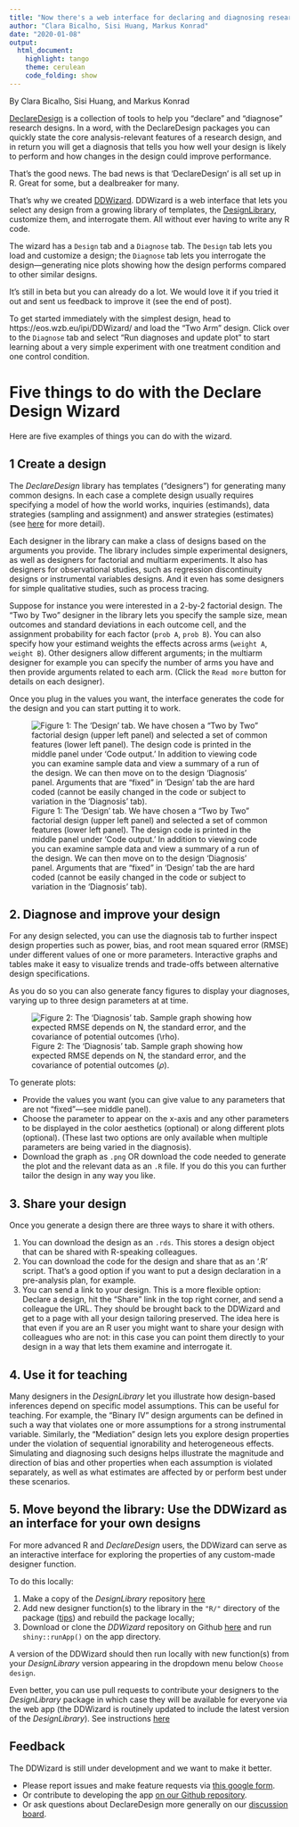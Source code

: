 ```yaml
---
title: "Now there's a web interface for declaring and diagnosing research designs"
author: "Clara Bicalho, Sisi Huang, Markus Konrad"
date: "2020-01-08"
output:
  html_document:
    highlight: tango
    theme: cerulean
    code_folding: show
---
```


By Clara Bicalho, Sisi Huang, and Markus Konrad

[DeclareDesign](www.declaredesign.org) is a collection of tools to help you  "declare" and "diagnose" research designs. In a word, with the DeclareDesign packages you can quickly state the core analysis-relevant features of a research design, and in return you will get a diagnosis that tells you how well your design is likely to perform and how changes in the design could improve performance. 

That's the good news. The bad news is that 'DeclareDesign' is all set up in R. Great for some, but a dealbreaker for many.    

That's why we created [DDWizard](https://eos.wzb.eu/ipi/DDWizard). DDWizard is a web interface that lets you select any design from a growing library of templates, the [DesignLibrary](https://cran.r-project.org/web/packages/DesignLibrary/DesignLibrary.pdf), customize them, and interrogate them.  All without ever having to write any R code.

The wizard has a `Design` tab and a `Diagnose` tab. The `Design` tab lets you load and customize a design; the `Diagnose` tab lets you interrogate the design---generating nice plots showing how the design performs compared to other similar designs.

It's still in beta but you can already do a lot. We would love it if you tried it out and sent us feedback to improve it (see the end of post).

To get started immediately with the simplest design, head to https://eos.wzb.eu/ipi/DDWizard/ and load the "Two Arm" design. Click over to the `Diagnose` tab and select "Run diagnoses and update plot" to start learning about a very simple experiment with one treatment condition and one control condition.

# Five things to do with the Declare Design Wizard

Here are five examples of things you can do with the wizard.

## 1 Create a design

The _DeclareDesign_ library has templates ("designers") for generating many common designs. In each case a complete design usually requires specifying a model of how the world works, inquiries (estimands), data strategies (sampling and assignment) and answer strategies (estimates) (see [here](https://declaredesign.org/declare.pdf) for more detail).

Each designer in the library can make a class of designs based on the arguments you provide. The library includes simple experimental designers, as well as designers for factorial and multiarm experiments. It also has designers for observational studies, such as regression discontinuity designs or instrumental variables designs. And it even has some designers for simple qualitative studies, such as process tracing. 

Suppose for instance you were interested in a 2-by-2 factorial design. The "Two by Two" designer in the library lets you specify the sample size, mean outcomes and standard deviations in each outcome cell, and the assignment probability for each factor (`prob A`, `prob B`). You can also specify how your estimand weights the effects across arms (`weight A`, `weight B`). Other designers allow different arguments; in the multiarm designer for example you can specify the number of arms you have and then provide arguments related to each arm. (Click the `Read more` button for details on each designer).

Once you plug in the values you want, the interface generates the code for the design and you can start putting it to work. 

![Figure 1: The 'Design' tab. We have chosen a "Two by Two" factorial design (upper left panel) and selected a set of common features (lower left panel). The design code is printed in the middle panel under 'Code output.' In addition to viewing code you can examine sample data and view a summary of a run of the design. We can then move on to the design 'Diagnosis' panel. Arguments that are "fixed" in 'Design' tab the are hard coded (cannot be easily changed in the code or subject to variation in the 'Diagnosis' tab).](rfiles/wiz_1.png)

## 2. Diagnose and improve your design

For any design selected, you can use the diagnosis tab to further inspect design properties such as power, bias, and root mean squared error (RMSE) under different values of one or more parameters. Interactive graphs and tables make it easy to visualize trends and trade-offs between alternative design specifications.

As you do so you can also generate fancy figures to display your diagnoses, varying up to three design parameters at at time. 

![Figure 2: The 'Diagnosis' tab. Sample graph showing how expected RMSE depends on N, the standard error, and the covariance of potential outcomes ($\rho$).](rfiles/wiz_2.png)

To generate plots:

* Provide the values you want (you can give value to any parameters that are not "fixed"---see middle panel).
* Choose the parameter to appear on the x-axis and any other parameters to be displayed in the color aesthetics (optional) or along different plots (optional). (These last two options are only available when multiple parameters are being varied in the diagnosis).
* Download the graph as `.png` OR download the code needed to generate the plot and the relevant data as an `.R` file. If you do this you can further tailor the design in any way you like.

<!-- https://eos.wzb.eu/ipi/DDWizard/?_state_id_=b0257f61ecfbd413 -->


## 3. Share your design

Once you generate a design there are three ways to share it with others.

1. You can download the design as an `.rds`. This stores a design object that can be shared with R-speaking colleagues.
2. You can download the code for the design and share that as an '.R' script. That's a good option if you want to put a design declaration in a pre-analysis plan, for example.
3. You can send a link to your design. This is a more flexible option: Declare a design, hit the "Share" link in the top right corner, and send a colleague the URL. They should be brought back to the DDWizard and get to a page with all your design tailoring preserved. The idea here is that even if you are an R user you might want to share your design with colleagues who are not: in this case you can point them directly to your design in a way that lets them examine and interrogate it.
 
## 4. Use it for teaching

Many designers in the _DesignLibrary_ let you  illustrate how design-based inferences depend on specific model assumptions. This can be useful for teaching. For example, the "Binary IV" design arguments can be defined in such a way that violates one or more assumptions for a strong instrumental variable. Similarly, the "Mediation" design lets you explore design properties under the violation of sequential ignorability and heterogeneous effects. Simulating and diagnosing such designs helps illustrate the magnitude and direction of bias and other properties when each assumption is violated separately, as well as what estimates are affected by or perform best under these scenarios.

## 5. Move beyond the library: Use the DDWizard as an interface for your own designs

For more advanced R and _DeclareDesign_ users, the DDWizard can serve as an interactive interface for exploring the properties of any custom-made designer function. 

To do this locally:

1. Make a copy of the _DesignLibrary_ repository [here](https://github.com/DeclareDesign/DesignLibrary)
2. Add new designer function(s) to the library in the `"R/"` directory of the package ([tips](https://declaredesign.org/library/articles/how_to_write_and_contribute_designers.html)) and rebuild the package locally;
3. Download or clone the _DDWizard_ repository on Github [here](https://github.com/DeclareDesign/DDWizard) and run `shiny::runApp()` on the app directory. 

A version of the DDWizard should then run locally with new function(s) from your _DesignLibrary_ version appearing in the dropdown menu below `Choose design`.

Even better, you can use pull requests to  contribute your designers to the _DesignLibrary_ package in which case they will be available for everyone via the web app (the DDWizard is routinely updated to include the latest version of the _DesignLibrary_). See instructions [here](https://declaredesign.org/library/articles/how_to_write_and_contribute_designers.html)

## Feedback

The DDWizard is still under development and we want to make it better. 

* Please report issues and make feature requests via [this google form](https://docs.google.com/forms/d/e/1FAIpQLSfH8_zy14p1OgvA4Kpx1OSuqx3Kihb5f3OrxA6W_KwDFPqijA/viewform?usp=sf_link).
* Or contribute to developing the app [on our Github repository](https://github.com/DeclareDesign/DDWizard/issues).
* Or ask questions about DeclareDesign more generally on our [discussion board](http://discuss.declaredesign.org/).
